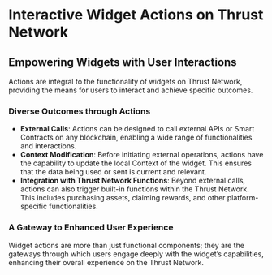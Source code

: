 # Interactive Widget Actions on Thrust Network

## Empowering Widgets with User Interactions

Actions are integral to the functionality of widgets on Thrust Network, providing the means for users to interact and achieve specific outcomes.

### Diverse Outcomes through Actions

- **External Calls**: Actions can be designed to call external APIs or Smart Contracts on any blockchain, enabling a wide range of functionalities and interactions.
- **Context Modification**: Before initiating external operations, actions have the capability to update the local Context of the widget. This ensures that the data being used or sent is current and relevant.
- **Integration with Thrust Network Functions**: Beyond external calls, actions can also trigger built-in functions within the Thrust Network. This includes purchasing assets, claiming rewards, and other platform-specific functionalities.

### A Gateway to Enhanced User Experience

Widget actions are more than just functional components; they are the gateways through which users engage deeply with the widget’s capabilities, enhancing their overall experience on the Thrust Network.
